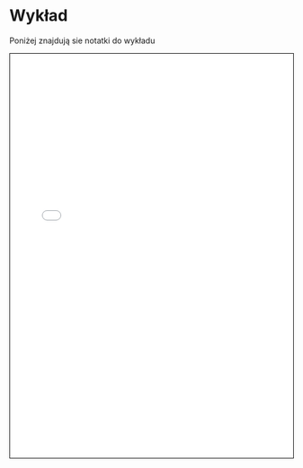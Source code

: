 # Wykład {.numbered}

Poniżej znajdują sie notatki do wykładu

<iframe src="../wyklad/notatki_mk2023.pdf#toolbar=1&page=1&view=fitH" width="100%" height="720" style="border:1px solid black;">

<!-- <iframe src="http://magierski.fizyka.pw.edu.pl/prezentacje/Mechanika%20kwantowa%20II.pdf#toolbar=1&page=1&view=fitH" width="100%" height="720" style="border:1px solid black;"> -->

</iframe>
